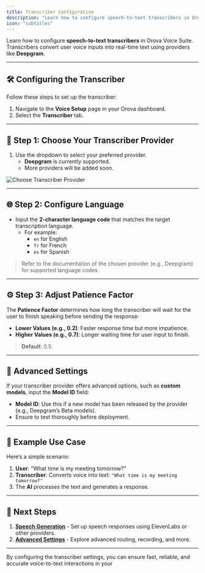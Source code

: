 ```yaml
---
title: Transcriber Configuration
description: "Learn how to configure speech-to-text transcribers in Orova Voice Suite."
icon: "subtitles"
---
```


Learn how to configure **speech-to-text transcribers** in Orova Voice Suite. Transcribers convert user voice inputs into real-time text using providers like **Deepgram**.

---

## 🛠 Configuring the Transcriber  

Follow these steps to set up the transcriber:  

1. Navigate to the **Voice Setup** page in your Orova dashboard.  
2. Select the **Transcriber** tab.  

---

## 🔧 Step 1: Choose Your Transcriber Provider  

1. Use the dropdown to select your preferred provider.  
   - **Deepgram** is currently supported.  
   - More providers will be added soon.

![Choose Transcriber Provider](/voice/assets/transcriber.png)

---

## 🌐 Step 2: Configure Language  

- Input the **2-character language code** that matches the target transcription language.  
  - For example:  
    - `en` for English  
    - `fr` for French  
    - `es` for Spanish  

> Refer to the documentation of the chosen provider (e.g., Deepgram) for supported language codes.  

---

## ⚙️ Step 3: Adjust Patience Factor  

The **Patience Factor** determines how long the transcriber will wait for the user to finish speaking before sending the response:  

- **Lower Values (e.g., 0.2)**: Faster response time but more impatience.  
- **Higher Values (e.g., 0.7)**: Longer waiting time for user input to finish.  

> **Default**: 0.5.  


---

## 🚦 Advanced Settings  

If your transcriber provider offers advanced options, such as **custom models**, input the **Model ID** field:  

- **Model ID**: Use this if a new model has been released by the provider (e.g., Deepgram’s Beta models).  
- Ensure to test thoroughly before deployment.  

---

## 📝 Example Use Case  

Here’s a simple scenario:  

1. **User**: "What time is my meeting tomorrow?"  
2. **Transcriber**: Converts voice into text: `"What time is my meeting tomorrow?"`  
3. The **AI** processes the text and generates a response.

---

## 🔗 Next Steps  

1. **[Speech Generation](../config/speechgen)** - Set up speech responses using ElevenLabs or other providers.  
2. **[Advanced Settings](../config/advanced)** - Explore advanced routing, recording, and more.

---

By configuring the transcriber settings, you can ensure fast, reliable, and accurate voice-to-text interactions in your
